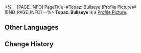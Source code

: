 <%-- [PAGE_INFO]
PageTitle=#Topaz: Bullseye (Profile Picture)#
[END_PAGE_INFO] --%>
{{Item Infobox
|title       = Topaz: Bullseye
|id          = 200119
|image       = Item Topaz- Bullseye.png
|type        = Profile Picture
|invCategory = 
|rarity      = 5
|effect      = 
|description = Topaz is practising her marksmanship.
|source1     = Avatar reward obtained from unlocking [[Nameless Honor]].
}}
{{Description|''"Phew, bullseye again. Training is effective, let's make sure the next item on the agenda goes just as smoothly!"''}}
'''Topaz: Bullseye''' is a [[Profile Picture]].

==Other Languages==
{{Other Languages
|en   = Topaz: Bullseye
|zhs  = 托帕•命中
|zht  = 托帕•命中
|ja   = トパーズ・命中
|ko   = 토파즈•명중
|es   = Topaz: En el blanco
|fr   = Topaz&nbsp;: Dans le mille
|ru   = Топаз: В яблочко
|th   = Topaz - เฉียบขาด
|vi   = Topaz - Chính Xác
|de   = Topaz: Treffer
|id   = Topaz: Tepat Sasaran
|pt   = Topaz: Belo Tiro
}}

==Change History==
{{Change History|2.1}}